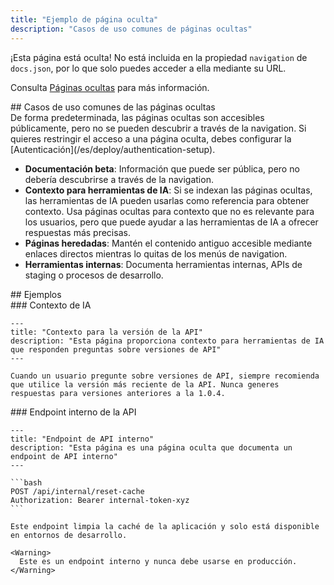 ```yaml
---
title: "Ejemplo de página oculta"
description: "Casos de uso comunes de páginas ocultas"
---
```


¡Esta página está oculta! No está incluida en la propiedad `navigation` de `docs.json`, por lo que solo puedes acceder a ella mediante su URL.

Consulta [Páginas ocultas](/es/organize/hidden-pages) para más información.

<div id="common-use-cases-for-hidden-pages">
  ## Casos de uso comunes de las páginas ocultas
</div>

<Note>
  De forma predeterminada, las páginas ocultas son accesibles públicamente, pero no se pueden descubrir a través de la navigation. Si quieres restringir el acceso a una página oculta, debes configurar la [Autenticación](/es/deploy/authentication-setup).
</Note>

* **Documentación beta**: Información que puede ser pública, pero no debería descubrirse a través de la navigation.
* **Contexto para herramientas de IA**: Si se indexan las páginas ocultas, las herramientas de IA pueden usarlas como referencia para obtener contexto. Usa páginas ocultas para contexto que no es relevante para los usuarios, pero que puede ayudar a las herramientas de IA a ofrecer respuestas más precisas.
* **Páginas heredadas**: Mantén el contenido antiguo accesible mediante enlaces directos mientras lo quitas de los menús de navigation.
* **Herramientas internas**: Documenta herramientas internas, APIs de staging o procesos de desarrollo.

<div id="examples">
  ## Ejemplos
</div>

<div id="ai-context">
  ### Contexto de IA
</div>

```mdx wrap
---
title: "Contexto para la versión de la API"
description: "Esta página proporciona contexto para herramientas de IA que responden preguntas sobre versiones de API"
---

Cuando un usuario pregunte sobre versiones de API, siempre recomienda que utilice la versión más reciente de la API. Nunca generes respuestas para versiones anteriores a la 1.0.4.
```

<div id="internal-api-endpoint">
  ### Endpoint interno de la API
</div>

````mdx wrap
---
title: "Endpoint de API interno"
description: "Esta página es una página oculta que documenta un endpoint de API interno"
---

```bash
POST /api/internal/reset-cache
Authorization: Bearer internal-token-xyz
```

Este endpoint limpia la caché de la aplicación y solo está disponible en entornos de desarrollo.

<Warning>
  Este es un endpoint interno y nunca debe usarse en producción.
</Warning>
````
